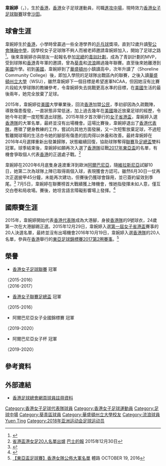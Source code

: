 {{Football player infobox
| playername      = 韋婉婷 <br> Wai Yuen Ting
| image           = 
| image_size      = 
| fullname        = 韋婉婷
| englishname     = Wai Yuen Ting
| nickname        = 韋婉、婉婷、婷婷、Amy
| birth_date      = {{birth date and age|1992|10|15}}
| birth_place     = {{HKG-1959}}
| height          = {{height|m=1.63}}
| position        = [[進攻中場|進攻中場]]、[[輔鋒|前鋒]]
| currentclub     = {{flagicon|HKG}} [[沙田體育會足球隊|沙田]]
| clubnumber      = 9
| youthyears1     =  2006–2007
| youthclubs1     = {{flagicon|HKG}} [[葵青區足球會|葵青]]
| youthyears2     =  2007–2009
| youthclubs2     = {{flagicon|HKG}} [[香港流浪足球會|標準流浪]]
| youthyears3     =  2009–2010
| youthclubs3     = {{flagicon|USA}} {{link-en|夏奧克頓中學|Sciocton Elementary School}}
| collegeyears1   = 2012
| college1        = {{flagicon|USA}} {{link-en|雪蘭社區書院|Shoreline Community College}}
| collegeyears2   = 2013
| college2        = {{flagicon|USA}} [[華盛頓州立大學|華盛頓州立大學]]
| years1 = 2015–2020
| clubs1 = {{flagicon|HKG}} [[公民足球隊|公民]]
| caps1 = 66
| goals1 = 25
| years2 = 2020
| clubs2 = {{flagicon|Albania}} {{le|維拉斯尼亞女子足球會|KFF Vllaznia Shkodër|維拉斯尼亞}}
| caps2 = 9
| goals2 = 3
| years3 = 2020–
| clubs3 = {{flagicon|HKG}} [[沙田體育會足球隊|沙田]]
| caps3 = 1
| goals3 = 1
| nationalyears1 = 2015–
| nationalteam1 = {{flagicon|HKG}} [[香港女子足球代表隊|香港]]
| nationalcaps1 = 19
| nationalgoals1 = 3
| manageryears1 = 2018–
| managerclubs1 = {{flagicon|HKG}} [[聖公會陳融中學|聖公會陳融中學]]
| pcupdate = 2020年12月15日
| ntupdate = 2020年12月15日
|}}
'''韋婉婷'''（{{lang|en|'''Wai Yuen Ting'''}}，{{bd|1992年|10月15日||}}），生於[[香港|香港]]，[[香港|香港]]女子足球運動員，司職[[進攻中場|進攻中場]]，現時效力[[香港女子足球聯賽|香港女子足球聯賽]]球會[[沙田體育會足球隊|沙田]]。

==球會生涯==
韋婉婷生於[[香港|香港]]，小學時曾贏過一些全港學界的[[乒乓球|乒乓球]]獎項，直到12歲升讀[[聖公會陳融中學|聖公會陳融中學]]，因學校女子足球隊不夠人而被老師邀請韋婉婷加入，開始了足球之路<ref>{{Cite web |url=https://campaign.hkjc.com/ch/yfd/programs-nleague-feature-details.aspx?in_file=yfd_news_2016052301500.html |title=走過高山低谷 陳融帶頭推動地區女足 |access-date=2019-04-02 |archive-date=2019-04-02 |archive-url=https://web.archive.org/web/20190402130624/https://campaign.hkjc.com/ch/yfd/programs-nleague-feature-details.aspx?in_file=yfd_news_2016052301500.html |dead-url=no }}</ref>。後來韋婉婷亦與朋友一起報名參加[[香港足球總會|足總]]的[[賽馬會青少年足球發展計劃|青訓計劃]]，成為了青訓計劃的MVP，受到球隊和[[香港|香港]]青年軍的邀請，曾為[[葵青區足球會|葵青]]和[[香港流浪足球會|流浪]]踢過幾年聯賽。直至後來她離港到[[美國|美國]]升學。初到[[美國|美國]]，韋婉婷到了[[華盛頓州|華盛頓州]]小鎮讀高中，次年升讀了{{link-en|雪蘭社區學院|Shoreline Community College}}（Shoreline Community College）後，即加入學院的足球隊出戰區內的聯賽，之後入讀[[華盛頓州立大學|華盛頓州立大學]]（WSU），雖然韋婉婷下一個目標是希望進軍NCAA，但因她沒有比賽片段給大學球隊的教練參考，令韋婉婷失去挑戰更高水準的目標，在[[美國|美國]]生活的最後兩年，她完全放棄了足球。

2015年，韋婉婷從[[美國|美國]]大學畢業後，回流[[香港|香港]]加盟[[公民女子足球隊|公民]]，季初卻因為久疏戰陣，導致傷患復發，一直狀態非常低迷，加上過去幾年在[[美國|美國]]幾近放棄足球的經歷，令她今年初更一度短暫退出球圈。2015年除夕首次舉行的[[省港盃|女子省港盃]]，韋婉婷入選[[香港女子足球代表隊|香港隊]]的大軍名單，最終並沒有出場機會。這場比賽後，韋婉婷退出了[[香港女子足球代表隊|香港代表隊]]，應徵了健身教練的工作，嘗試向其他方面發展，又一次短暫放棄足球，不過短暫離開球場的生活亦令她的腳部有傷患的肌肉得以休養和改善。最終韋婉婷在2016年4月選擇重新出發兼歸隊，狀態繼續回復，協助球隊奪得[[香港女子足球聯賽|聯賽]]及[[香港女子聯賽足總盃|足總盃]]雙料冠軍。球季結束後，韋婉婷如願再次入選了[[香港女子足球代表隊|香港隊]]征戰[[2017年女子東亞盃足球賽|2017年東亞盃]]的名單，有機會爭取個人代表[[香港女子足球代表隊|香港]]的正選處子戰。<ref>[http://www.bastillepost.com/china/3030-%E9%AB%94%E8%82%B2/960778-%E7%9C%81%E6%B8%AF%E7%9B%83%E6%B8%AF%E5%A5%B3%E8%B6%B320%E4%BA%BA%E5%90%8D%E5%96%AE%E5%87%BA%E7%88%90 省港盃港女足20人名單出爐] {{Wayback|url=http://www.bastillepost.com/china/3030-%E9%AB%94%E8%82%B2/960778-%E7%9C%81%E6%B8%AF%E7%9B%83%E6%B8%AF%E5%A5%B3%E8%B6%B320%E4%BA%BA%E5%90%8D%E5%96%AE%E5%87%BA%E7%88%90 |date=20170103094311 }} [[巴士的報|巴士的報]] 2015年12月30日</ref>

韋婉婷在2020年6月底隻身遠渡重洋到歐洲[[阿爾巴尼亞|阿爾巴尼亞]]，隨[[維拉斯尼亞|維拉斯尼亞]]試腳10日，她第二次為球隊上陣已取得兩個入球，表現獲會方認可。雖然6月30日一仗再次正選披甲45分鐘，未能再次建功，但賽後仍獲球會錄用，並已簽約留效到季尾。<ref>{{cite news|url=http://paper.wenweipo.com/2020/07/02/SP2007020021.htm|newspaper=[[文汇报_(香港)|文匯報]]|title=試腳助球隊大勝 韋婉婷獲維拉斯尼亞錄用|date=2020年7月2日|author=黎永淦|accessdate=2020年7月2日|archive-date=2020年7月2日|archive-url=https://web.archive.org/web/20200702204646/http://paper.wenweipo.com/2020/07/02/SP2007020021.htm|dead-url=no}}</ref> 7月5日，韋婉婷在聯賽榜首大戰續獲上陣機會，惟她指發揮未如人意，僅互交白卷和局收場。賽後，她坦言語言障礙影響場上發揮。<ref>{{cite news|url=https://hd.stheadline.com/news/realtime/spt/1812100/%E5%8D%B3%E6%99%82-%E9%AB%94%E8%82%B2-%E9%9F%8B%E5%A9%89%E5%A9%B7%E6%A6%9C%E9%A6%96%E6%88%B0%E5%86%8D%E4%B8%8A%E5%A0%B4-%E8%AA%9E%E8%A8%80%E9%9A%9C%E7%A4%99%E9%98%BB%E7%99%BC%E6%8F%AE|title=韋婉婷榜首戰再上場 語言障礙阻發揮|date=2020年7月5日|newspaper=[[頭條日報|頭條日報]]|author=馮梓健|accessdate=2020年7月8日|archive-date=2020年8月4日|archive-url=https://web.archive.org/web/20200804181905/https://hd.stheadline.com/news/realtime/spt/1812100/%E5%8D%B3%E6%99%82-%E9%AB%94%E8%82%B2-%E9%9F%8B%E5%A9%89%E5%A9%B7%E6%A6%9C%E9%A6%96%E6%88%B0%E5%86%8D%E4%B8%8A%E5%A0%B4-%E8%AA%9E%E8%A8%80%E9%9A%9C%E7%A4%99%E9%98%BB%E7%99%BC%E6%8F%AE|dead-url=no}}</ref>

==國際賽生涯==
2015年，韋婉婷開始代表[[香港女子足球代表隊|香港代表隊]]成為大港腳，身披[[香港女子足球代表隊|香港隊]]的9號球衣，24歲第一次在大港腳踢正選。2015年12月29日，韋婉婷入選[[省港盃|第一屆女子省港盃]]賽事的20人決選名單，最終並沒有出場機會2016年10月19日，韋婉婷入選[[香港女子足球代表隊|香港隊]]的20人名單，參與在[[香港|香港]]舉行的[[2017年女子東亞盃足球賽|東亞足球錦標賽2017第2圈賽事]]。<ref>[http://sportsroad.hk/archives/128432 【東亞盃足球賽】香港女隊公佈大軍名單] {{Wayback|url=http://sportsroad.hk/archives/128432 |date=20170406184111 }} 體路 OCTOBER 19, 2016</ref>

==榮譽==
* [[香港女子足球聯賽|香港女子足球聯賽]] 冠軍 
（2015-2016）<br>（2016-2017）
* [[香港女子聯賽足總盃|香港女子聯賽足總盃]] 冠軍
（2015-2016）
* 阿爾巴尼亞女子全國錦標賽 冠軍
（2019-2020）
* 阿爾巴尼亞女子杯 冠軍
（2019-2020）

==參考資料==
{{reflist}}

==外部連結==
* [https://www.hkfa.com/ch/club/259/detail?player=14872 香港足球總會網頁球員註冊資料] {{Wayback|url=https://www.hkfa.com/ch/club/259/detail?player=14872 |date=20190425012533 }}

{{DEFAULTSORT:Wai Yuen Ting}} 
[[Category:香港女子足球代表隊球員|Category:香港女子足球代表隊球員]]
[[Category:香港女子足球運動員|Category:香港女子足球運動員]]
[[Category:足球中場|Category:足球中場]]
[[Category:葵青區球員|Category:葵青區球員]]
[[Category:華盛頓州立大學校友|Category:華盛頓州立大學校友]]
[[Category:流浪球員|Category:流浪球員]]
[[Category:韋姓|Yuen Ting]]
[[Category:2018年亚洲运动会足球运动员|Category:2018年亚洲运动会足球运动员]]